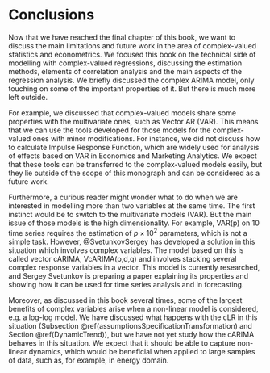 # Conclusions {-}

Now that we have reached the final chapter of this book, we want to discuss the main limitations and future work in the area of complex-valued statistics and econometrics. We focused this book on the technical side of modelling with complex-valued regressions, discussing the estimation methods, elements of correlation analysis and the main aspects of the regression analysis. We briefly discussed the complex ARIMA model, only touching on some of the important properties of it. But there is much more left outside.

For example, we discussed that complex-valued models share some properties with the multivariate ones, such as Vector AR (VAR). This means that we can use the tools developed for those models for the complex-valued ones with minor modifications. For instance, we did not discuss how to calculate Impulse Response Function, which are widely used for analysis of effects based on VAR in Economics and Marketing Analytics. We expect that these tools can be transferred to the complex-valued models easily, but they lie outside of the scope of this monograph and can be considered as a future work.

Furthermore, a curious reader might wonder what to do when we are interested in modelling more than two variables at the same time. The first instinct would be to switch to the multivariate models (VAR). But the main issue of those models is the high dimensionality. For example, VAR(p) on 10 time series requires the estimation of $p \times 10^2$ parameters, which is not a simple task. However, @SvetunkovSergey has developed a solution in this situation which involves complex variables. The model based on this is called vector cARIMA, VcARIMA(p,d,q) and involves stacking several complex response variables in a vector. This model is currently researched, and Sergey Svetunkov is preparing a paper explaining its properties and showing how it can be used for time series analysis and in forecasting.

Moreover, as discussed in this book several times, some of the largest benefits of complex variables arise when a non-linear model is considered, e.g. a log-log model. We have discussed what happens with the cLR in this situation (Subsection \@ref(assumptionsSpecificationTransformation) and Section \@ref(DynamicTrend)), but we have not yet study how the cARIMA behaves in this situation. We expect that it should be able to capture non-linear dynamics, which would be beneficial when applied to large samples of data, such as, for example, in energy domain.

<!-- In addition, the students and colleagues of Sergey Svetunkov have developed several other models relying on the theory of complex variables. These models all lie outside of the scope of this book, but they are worth mentioning for completeness. -->

<!-- The first one is the complex AR model with the error term in the imaginary part: -->
<!-- \begin{equation} -->
<!--     y_t + i \xi_t = \sum_{j=1}^p (b_{j,r} + i b_{j,i}) (y_{t-j} + i \epsilon_{t-j}) + \epsilon_{t} , -->
<!--     (\#eq:ConclusionsCARE) -->
<!-- \end{equation} -->
<!-- where $\xi_t$ is a fuzzy component which does not have any specific meaning. This model is inspired by the Complex Exponential Smoothing by @Svetunkov2022, and it can be shown (after opening the brackets) that its real part is equivalent to the ARMA(p,p) model. On its own the model does not have any special properties, but it gives the rise to more complicated models, for example, where the imaginary part is transformed or substituted by some other variables. In case of the transformation, the model exhibits some non-linearity that is not considered by the conventional ARMA: -->
<!-- \begin{equation} -->
<!--     y_t + i \xi_t = \sum_{j=1}^p (b_{j,r} + i b_{j,i}) (y_{t-j} + i f(\epsilon_{t-j})) + \epsilon_{t} , -->
<!--     (\#eq:ConclusionsCARNE) -->
<!-- \end{equation} -->
<!-- where $f(\cdot)$ is some non-linear function. In this case, the impact of the error term on the actual value becomes non-linear. -->


<!-- Complex AR with differences -->


